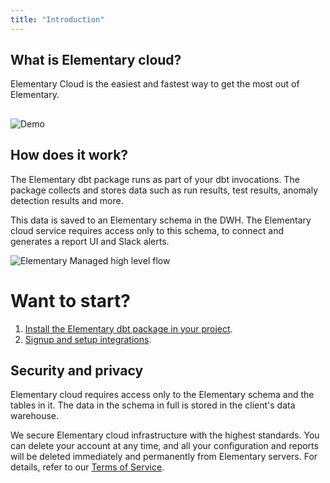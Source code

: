 ```yaml
---
title: "Introduction"
---
```


## What is Elementary cloud?

Elementary Cloud is the easiest and fastest way to get the most out of Elementary.

<Card title="Signup to Elementary Cloud" href="https://t2taztilhde.typeform.com/to/oevDtdJn?utm_source=docs&utm_medium=cloud_docs&utm_content=v1">
</Card>

##

<Frame>
  <img
    src="https://raw.githubusercontent.com/elementary-data/elementary/master/static/report_ui.gif"
    alt="Demo"
  />
</Frame>


## How does it work?

The Elementary dbt package runs as part of your dbt invocations.
The package collects and stores data such as run results, test results, anomaly detection results and more.

This data is saved to an Elementary schema in the DWH.
The Elementary cloud service requires access only to this schema, to connect and generates a report UI and Slack alerts.

<img
src="/pics/elementary-managed.png"
alt="Elementary Managed high level flow"
/>


# Want to start?

1. [Install the Elementary dbt package in your project](/cloud/onboarding/quickstart-dbt-package). 
2. [Signup and setup integrations](/cloud/onboarding/signup). 

<Card title="Signup to Elementary Cloud" href="https://t2taztilhde.typeform.com/to/oevDtdJn?utm_source=docs&utm_medium=cloud_docs&utm_content=v1">
</Card>

## Security and privacy

Elementary cloud requires access only to the Elementary schema and the tables in it.
The data in the schema in full is stored in the client's data warehouse.

We secure Elementary cloud infrastructure with the highest standards.
You can delete your account at any time, and all your configuration and reports will be deleted immediately and permanently from Elementary servers.
For details, refer to our [Terms of Service](https://www.elementary-data.com/terms-of-service).
